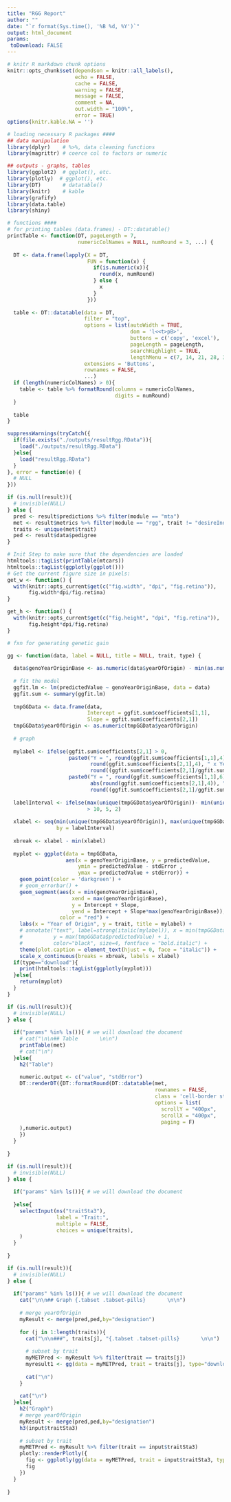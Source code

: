 ```yaml
---
title: "RGG Report"
author: ""
date: "`r format(Sys.time(), '%B %d, %Y')`"
output: html_document
params:
 toDownload: FALSE
---
```


```r

# knitr R markdown chunk options
knitr::opts_chunk$set(dependson = knitr::all_labels(),
                      echo = FALSE,
                      cache = FALSE,
                      warning = FALSE,
                      message = FALSE,
                      comment = NA,
                      out.width = "100%",
                      error = TRUE)
options(knitr.kable.NA = '')

# loading necessary R packages ####
## data manipulation
library(dplyr)    # %>%, data cleaning functions
library(magrittr) # coerce col to factors or numeric

## outputs - graphs, tables
library(ggplot2)  # ggplot(), etc.
library(plotly)  # ggplot(), etc.
library(DT)       # datatable()
library(knitr)    # kable
library(grafify)
library(data.table)
library(shiny)
```

```r

# functions ####
# for printing tables (data.frames) - DT::datatable()
printTable <- function(DT, pageLength = 7, 
                       numericColNames = NULL, numRound = 3, ...) {
  
  DT <- data.frame(lapply(X = DT, 
                          FUN = function(x) {
                            if(is.numeric(x)){
                              round(x, numRound)
                            } else {
                              x
                            }
                          }))
  
  table <- DT::datatable(data = DT, 
                         filter = "top", 
                         options = list(autoWidth = TRUE, 
                                        dom = 'l<<t>pB>', 
                                        buttons = c('copy', 'excel'),
                                        pageLength = pageLength,
                                        searchHighlight = TRUE,
                                        lengthMenu = c(7, 14, 21, 28, 35)),
                         extensions = 'Buttons',
                         rownames = FALSE,
                         ...)
  if (length(numericColNames) > 0){
    table <- table %>% formatRound(columns = numericColNames,
                                   digits = numRound)
  }
  
  table
}
```

<!-- END of setup chunk -->

```r
suppressWarnings(tryCatch({
  if(file.exists("./outputs/resultRgg.RData")){
    load("./outputs/resultRgg.RData")
  }else{
    load("resultRgg.RData")
  }
}, error = function(e) {
  # NULL
}))

if (is.null(result)){
  # invisible(NULL)
} else {
  pred <- result$predictions %>% filter(module == "mta")
  met <- result$metrics %>% filter(module == "rgg", trait != "desireIndex")
  traits <- unique(met$trait)
  ped <- result$data$pedigree
}
```

```r
# Init Step to make sure that the dependencies are loaded
htmltools::tagList(printTable(mtcars))
htmltools::tagList(ggplotly(ggplot()))
# Get the current figure size in pixels:
get_w <- function() {
  with(knitr::opts_current$get(c("fig.width", "dpi", "fig.retina")),
       fig.width*dpi/fig.retina)
}

get_h <- function() {
  with(knitr::opts_current$get(c("fig.height", "dpi", "fig.retina")),
       fig.height*dpi/fig.retina)
}
```

```r

# fxn for generating genetic gain

gg <- function(data, label = NULL, title = NULL, trait, type) {
  
  data$genoYearOriginBase <- as.numeric(data$yearOfOrigin) - min(as.numeric(data$yearOfOrigin))
  
  # fit the model
  ggfit.lm <- lm(predictedValue ~ genoYearOriginBase, data = data)
  ggfit.sum <- summary(ggfit.lm)
  
  tmpGGData <- data.frame(data, 
                          Intercept = ggfit.sum$coefficients[1,1], 
                          Slope = ggfit.sum$coefficients[2,1])
  tmpGGData$yearOfOrigin <- as.numeric(tmpGGData$yearOfOrigin)
  
  # graph
  
  mylabel <- ifelse(ggfit.sum$coefficients[2,1] > 0, 
                    paste0("Y = ", round(ggfit.sum$coefficients[1,1],4), " + ",
                           round(ggfit.sum$coefficients[2,1],4), " x Year, ", 
                           round((ggfit.sum$coefficients[2,1]/ggfit.sum$coefficients[1,1])*100,2),"% Gain"),
                    paste0("Y = ", round(ggfit.sum$coefficients[1,1],6), " - ",  
                           abs(round(ggfit.sum$coefficients[2,1],4)), " x Year, ", 
                           round((ggfit.sum$coefficients[2,1]/ggfit.sum$coefficients[1,1])*100,2),"% Gain"))
  
  labelInterval <- ifelse(max(unique(tmpGGData$yearOfOrigin))- min(unique(tmpGGData$yearOfOrigin)) 
                          > 10, 5, 2)
  
  xlabel <- seq(min(unique(tmpGGData$yearOfOrigin)), max(unique(tmpGGData$yearOfOrigin)), 
                by = labelInterval)
  
  xbreak <- xlabel - min(xlabel)
  
  myplot <- ggplot(data = tmpGGData,
                   aes(x = genoYearOriginBase, y = predictedValue,
                       ymin = predictedValue - stdError ,
                       ymax = predictedValue + stdError)) +
    geom_point(color = 'darkgreen') +
    # geom_errorbar() +
    geom_segment(aes(x = min(genoYearOriginBase),
                     xend = max(genoYearOriginBase),
                     y = Intercept + Slope,
                     yend = Intercept + Slope*max(genoYearOriginBase)),
                 color = "red") +
    labs(x = "Year of Origin", y = trait, title = mylabel) + 
    # annotate("text", label=strong(italic(mylabel)), x = min(tmpGGData$genoYearOriginBase) + 1, 
    #          y = max(tmpGGData$predictedValue) + 1,
    #          color="black", size=4, fontface = "bold.italic") +
    theme(plot.caption = element_text(hjust = 0, face = "italic")) +
    scale_x_continuous(breaks = xbreak, labels = xlabel)
  if(type=="download"){
    print(htmltools::tagList(ggplotly(myplot)))
  }else{
    return(myplot)
  }
}

```

```r
if (is.null(result)){
  # invisible(NULL)
} else {
  
  if("params" %in% ls()){ # we will download the document
    # cat("\n\n## Table       \n\n")
    printTable(met)
    # cat("\n")
  }else{
    h2("Table")
    
    numeric.output <- c("value", "stdError")
    DT::renderDT({DT::formatRound(DT::datatable(met,
                                                rownames = FALSE,
                                                class = 'cell-border stripe',
                                                options = list(
                                                  scrollY = "400px",
                                                  scrollX = "400px",
                                                  paging = F)
    ),numeric.output)
    })
  }
  
}

```

```r
if (is.null(result)){
  # invisible(NULL)
} else {
  
  if("params" %in% ls()){ # we will download the document
    
  }else{
    selectInput(ns("traitSta3"), 
                label = "Trait:", 
                multiple = FALSE,
                choices = unique(traits), 
    )
  }
  
}

```

```r
if (is.null(result)){
  # invisible(NULL)
} else {
  
  if("params" %in% ls()){ # we will download the document
    cat("\n\n## Graph {.tabset .tabset-pills}       \n\n")
    
    # merge yearOfOrigin
    myResult <- merge(pred,ped,by="designation")
    
    for (j in 1:length(traits)){
      cat("\n\n###", traits[j], "{.tabset .tabset-pills}       \n\n")
      
      # subset by trait
      myMETPred <- myResult %>% filter(trait == traits[j])
      myresult1 <- gg(data = myMETPred, trait = traits[j], type="download")
      
      cat("\n")
    }
    
    cat("\n")
  }else{
    h2("Graph")
    # merge yearOfOrigin
    myResult <- merge(pred,ped,by="designation")
    h3(input$traitSta3)
    
    # subset by trait
    myMETPred <- myResult %>% filter(trait == input$traitSta3)
    plotly::renderPlotly({
      fig <- ggplotly(gg(data = myMETPred, trait = input$traitSta3, type="other"))
      fig
    })
  }
  
}

```
